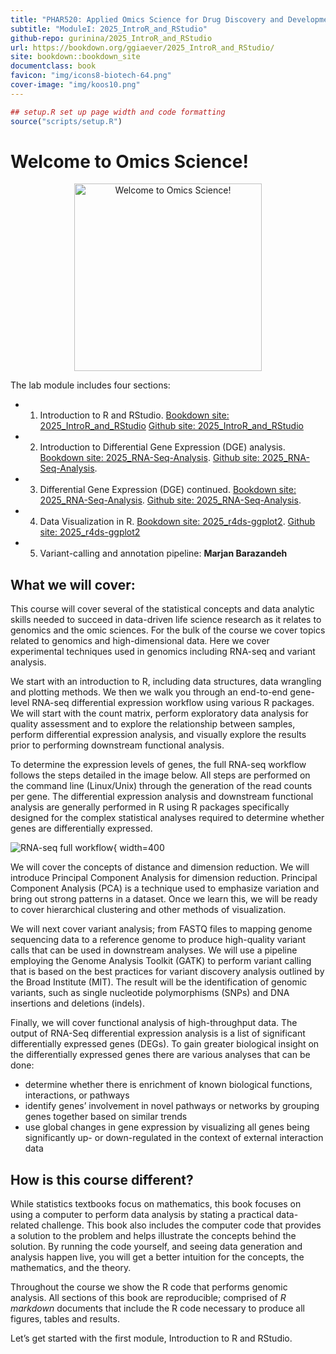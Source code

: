 ```yaml
---
title: "PHAR520: Applied Omics Science for Drug Discovery and Development"
subtitle: "ModuleI: 2025_IntroR_and_RStudio"
github-repo: gurinina/2025_IntroR_and_RStudio
url: https://bookdown.org/ggiaever/2025_IntroR_and_RStudio/
site: bookdown::bookdown_site 
documentclass: book
favicon: "img/icons8-biotech-64.png"
cover-image: "img/koos10.png"
---
```



```r

## setup.R set up page width and code formatting
source("scripts/setup.R")

```

# Welcome to Omics Science! {-}

<p align="center">
  <img src="img/koos10.png" alt="Welcome to Omics Science!" width="300" />
</p>

The lab module includes four sections:

- 1. Introduction to R and RStudio. [Bookdown site: 2025_IntroR_and_RStudio](https://bookdown.org/ggiaever/2025_IntroR_and_RStudio/)
[Github site: 2025_IntroR_and_RStudio](http://github.com/gurinina/2025_IntroR_and_RStudio)

- 2. Introduction to Differential Gene Expression (DGE) analysis. [Bookdown site: 2025_RNA-Seq-Analysis](https://bookdown.org/ggiaever/2025_RNA-seq-analysis/). [Github site: 2025_RNA-Seq-Analysis](http://github.com/gurinina/2025_RNA-Seq-Analysis).

- 3. Differential Gene Expression (DGE) continued. [Bookdown site: 2025_RNA-Seq-Analysis](https://bookdown.org/ggiaever/2025_RNA-seq-analysis/). [Github site: 2025_RNA-Seq-Analysis](http://github.com/gurinina/2025_RNA-Seq-Analysis).

- 4. Data Visualization in R. [Bookdown site: 2025_r4ds-ggplot2](https://bookdown.org/ggiaever/2025_r4ds-ggplot2/). [Github site: 2025_r4ds-ggplot2](http://github.com/gurinina/2025_r4ds-ggplot2)

- 5. Variant-calling and annotation pipeline: **Marjan Barazandeh**

## What we will cover: {-}

This course will cover several of the statistical concepts and data analytic skills needed to succeed in data-driven life science research as it relates to genomics and the omic sciences. For the bulk of the course we cover topics related to genomics and high-dimensional data. Here we cover experimental techniques used in genomics including RNA-seq and variant analysis.

We start with an introduction to R, including data structures, data wrangling and plotting methods. We then we walk you through an end-to-end gene-level RNA-seq differential expression workflow using various R packages. We will start with the count matrix, perform exploratory data analysis for quality assessment and to explore the relationship between samples, perform differential expression analysis, and visually explore the results prior to performing downstream functional analysis.

To determine the expression levels of genes, the full RNA-seq workflow follows the steps detailed in the image below. All steps are performed on the command line (Linux/Unix) through the generation of the read counts per gene. The differential expression analysis and downstream functional analysis are generally performed in R using R packages specifically designed for the complex statistical analyses required to determine whether genes are differentially expressed.

![RNA-seq full workflow](img/full_workflow_2019.png){ width=400 

We will cover the concepts of distance and dimension reduction. We will introduce Principal Component Analysis for dimension reduction. Principal Component Analysis (PCA) is a technique used to emphasize variation and bring out strong patterns in a dataset. Once we learn this, we will be ready to cover hierarchical clustering and other methods of visualization.

We will next cover variant analysis; from FASTQ files to mapping genome sequencing data to a reference genome to produce high-quality variant calls that can be used in downstream analyses. We will use a pipeline employing the Genome Analysis Toolkit (GATK) to perform variant calling that is based on the best practices for variant discovery analysis outlined by the Broad Institute (MIT). The result will be the identification of genomic variants, such as single nucleotide polymorphisms (SNPs) and DNA insertions and deletions (indels).

Finally, we will cover functional analysis of high-throughput data. The output of RNA-Seq differential expression analysis is a list of significant differentially expressed genes (DEGs). To gain greater biological insight on the differentially expressed genes there are various analyses that can be done:

- determine whether there is enrichment of known biological functions, interactions, or pathways
- identify genes' involvement in novel pathways or networks by grouping genes together based on similar trends
- use global changes in gene expression by visualizing all genes being significantly up- or down-regulated in the context of external interaction data

## How is this course different? {-}

While statistics textbooks focus on mathematics, this book focuses on using a computer to perform data analysis by stating a practical data-related challenge. This book also includes the computer code that provides a solution to the problem and helps illustrate the concepts behind the solution. By running the code yourself, and seeing data generation and analysis happen live, you will get a better intuition for the concepts, the mathematics, and the theory.

Throughout the course we show the R code that performs genomic analysis. All sections of this book are reproducible; comprised of *R markdown* documents that include the R code necessary to produce all figures, tables and results.

Let's get started with the first module, Introduction to R and RStudio.